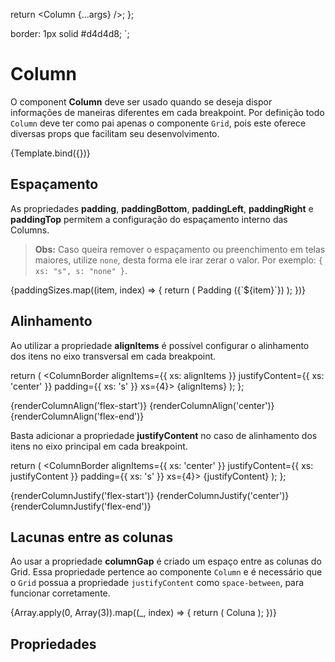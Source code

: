 
<Meta title="Design System/Atoms/Column" component={Column} />

  return <Column {...args} />;
};

  border: 1px solid #d4d4d8;
`;

# Column

O component **Column** deve ser usado quando se deseja dispor informações de maneiras diferentes em cada breakpoint. Por definição todo `Column` deve ter como pai apenas o componente `Grid`, pois este oferece diversas props que facilitam seu desenvolvimento.

<Canvas>
  <Story name="Default" args={{ children: 'Exemplo de componente Column' }}>
    {Template.bind({})}
  </Story>
</Canvas>

## Espaçamento

As propriedades **padding**, **paddingBottom**, **paddingLeft**, **paddingRight** e **paddingTop** permitem a configuração do espaçamento interno das Columns.

> **Obs:** Caso queira remover o espaçamento ou preenchimento em telas maiores, utilize `none`, desta forma ele irar zerar o valor. Por exemplo: `{ xs: "s", s: "none" }`.


<Story name="Padding">
  <Grid paddingTop={{ xs: 'xs' }} paddingBottom={{ xs: 'l' }}>
    {paddingSizes.map((item, index) => {
      return (
        <ColumnBorder
          alignItems={{ xs: 'center' }}
          justifyContent={{ xs: 'center' }}
          key={`column-${index - 1}`}
          padding={{ xs: item }}
        >
          <Text as="b">Padding ({`${item}`})</Text>
        </ColumnBorder>
      );
    })}
  </Grid>
</Story>

## Alinhamento

Ao utilizar a propriedade **alignItems** é possível configurar o alinhamento dos itens no eixo transversal em cada breakpoint.

  return (
    <ColumnBorder alignItems={{ xs: alignItems }} justifyContent={{ xs: 'center' }} padding={{ xs: 's' }} xs={4}>
      <Text as="b">{alignItems}</Text>
    </ColumnBorder>
  );
};

<Story name="AlignItems">
  <Grid paddingTop={{ xs: 'xs' }} paddingBottom={{ xs: 'xs' }}>
    {renderColumnAlign('flex-start')}
    {renderColumnAlign('center')}
    {renderColumnAlign('flex-end')}
  </Grid>
</Story>

Basta adicionar a propriedade **justifyContent** no caso de alinhamento dos itens no eixo principal em cada breakpoint.

  return (
    <ColumnBorder alignItems={{ xs: 'center' }} justifyContent={{ xs: justifyContent }} padding={{ xs: 's' }} xs={4}>
      <Text as="b">{justifyContent}</Text>
    </ColumnBorder>
  );
};

<Story name="JustifyContent">
  <Grid paddingTop={{ xs: 'xs' }} paddingBottom={{ xs: 'l' }}>
    {renderColumnJustify('flex-start')}
    {renderColumnJustify('center')}
    {renderColumnJustify('flex-end')}
  </Grid>
</Story>

## Lacunas entre as colunas

Ao usar a propriedade **columnGap** é criado um espaço entre as colunas do Grid. Essa propriedade pertence ao componente `Column` e é necessário que o `Grid` possua a propriedade `justifyContent` como `space-between`, para funcionar corretamente.

<Story name="ColumnGap">
  <Grid paddingTop={{ xs: 'xs' }} paddingBottom={{ xs: 'l' }} justifyContent={{ xs: 'space-between' }}>
    {Array.apply(0, Array(3)).map((_, index) => {
      return (
        <ColumnBorder
          alignItems={{ xs: 'center' }}
          justifyContent={{ xs: 'center' }}
          padding={{ xs: 's' }}
          xs={4}
          columnGap={true}
          key={`column-${index - 1}`}
        >
          <Text as="b">Coluna</Text>
        </ColumnBorder>
      );
    })}
  </Grid>
</Story>

## Propriedades

<ArgsTable story="Default" />
